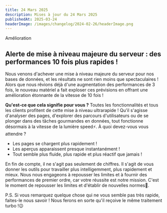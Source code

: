 ```yaml
---
title: 24 Mars 2025
description: Mises à jour du 24 Mars 2025
publishedAt: 2025-03-24
headerImage: /images/changelog/2024-02-26/headerImage.png
---
```

<Badge variant="noLink" className="m-0">
  <span>Amélioration</span>
</Badge>

## Alerte de mise à niveau majeure du serveur : des performances 10 fois plus rapides !
Nous venons d'achever une mise à niveau majeure du serveur pour nos bases de données, et les résultats ne sont rien moins que spectaculaires !
Alors que nous rêvions déjà d'une augmentation des performances de 3 fois, le nouveau matériel a fait exploser ces prévisions en offrant une amélioration étonnante de la vitesse de 10 fois !

**Qu'est-ce que cela signifie pour vous ?**
Toutes les fonctionnalités et tous les clients profitent de cette mise à niveau ultrarapide !
Qu'il s'agisse d'analyser des pages, d'explorer des parcours d'utilisateurs ou de se plonger dans des tâches gourmandes en données, tout fonctionne désormais à la vitesse de la lumière speed⚡️.
À quoi devez-vous vous attendre ?
- Les pages se chargent plus rapidement !
- Les aperçus apparaissent presque instantanément !
- Tout semble plus fluide, plus rapide et plus réactif que jamais !

En fin de compte, il ne s'agit pas seulement de chiffres. Il s'agit de vous donner les outils pour travailler plus intelligemment, plus rapidement et mieux. Nous nous engageons à repousser les limites et à fournir des performances de premier ordre, car votre réussite est notre mission.
C'est le moment de repousser les limites et d'établir de nouvelles normes🙌.

P.S. Si vous remarquez quelque chose qui ne vous semble pas très rapide, faites-le nous savoir ! Nous ferons en sorte qu'il reçoive le même traitement turbo !😉